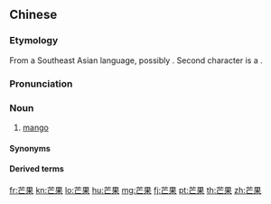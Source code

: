 ==Chinese==
{{zh-forms|alt=杧果-chiefly Mainland China}}

===Etymology===
From a Southeast Asian language, possibly {{bor|zh|ms|notext=1|mangga}}. Second character {{zh-l|果|fruit}} is a {{zh-psm|nocap=1}}.

===Pronunciation===
{{zh-pron
|m=mángguǒ
|c=mong4-1 gwo2
|mn=bông-kó
|cat=n
}}

===Noun===
{{zh-noun}}

# [[mango]]

====Synonyms====
{{zh-dial}}

====Derived terms====
{{zh-der|芒果布甸|芒果汁}}

{{zh-cat|Fruits}}

[[fr:芒果]]
[[kn:芒果]]
[[lo:芒果]]
[[hu:芒果]]
[[mg:芒果]]
[[fj:芒果]]
[[pt:芒果]]
[[th:芒果]]
[[zh:芒果]]